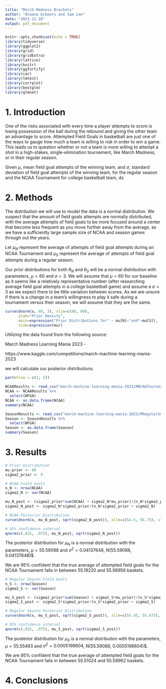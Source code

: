 ---
title: "March Madness Brackets"
author: "Aleena Eskeets and Sam Lee"
date: "2023-11-10"
output: pdf_document
---

```{r setup, include=FALSE}
knitr::opts_chunk$set(echo = TRUE)
library(tidyverse)
library(ggplot2)
library(grid)
library(gridExtra)
library(lattice)
library(knitr)
library(ggfortify)
library(car)
library(lmtest)
library(corrplot)
library(bestglm)
library(glmnet)
```

# 1. Introduction



One of the risks associated with every time a player attempts to score is losing possession of the ball during the rebound and giving the other team an advantage to score. Attempted Field Goals in basketball are just one of the ways to gauge how much a team is willing to risk in order to win a game. This leads us to question whether or not a team is more willing to attempt a shot in a high-stakes, single-elimination tournament, like March Madness, or in their regular season. 

Given $\mu$, mean field goal attempts of the winning team, and $\sigma$, standard deviation of field goal attempts of the winning team, for the regular season and the NCAA Tournament for college basketball team, ds


# 2. Methods

The distribution we will use to model the data is a normal distribution. We suspect that the amount of field goals attempts are normally distributed, with the average attempts of field goals to be more focused around a center that become less frequent as you move further away from the average, as we have a sufficiently large sample size of NCAA and season games through out the years. 

Let $\mu_N$ represent the average of attempts of field goal attempts during an NCAA Tournament and $\mu_S$ represent the average of attempts of field goal attempts during a regular season.

Our prior distributions for both $\theta_{N}$ and $\theta_{S}$ will be a normal distribution with parameters, $\mu = 60$ and $\sigma = 3$. We will assume that $\mu = 60$  for our baseline as it seems like a relatively representative number (after researching average field goal attempts in a college basketball game) and assume a $\sigma = 3$ as we expect there to be little variation between scores. As we are unsure if there is a change in a team's willingness to play it safe during a tournament versus their season, we will assume that they are the same.

```{r, echo=F}
curve(dnorm(x, 60, 3), xlim=c(40, 80), 
      ylab="Prior Density", 
      main=expression("Prior Distributions for" ~ mu[N]~"and"~mu[S]), 
      xlab=expression(mu))
```

Utilizing the data found from the following source:

March Madness Learning Mania 2023 -  

https://www.kaggle.com/competitions/march-machine-learning-mania-2023

we will calculate our posterior distributions.
```{r, message = F, echo = F}
par(mfrow = c(1, 2))

NCAAResults <- read_csv("march-machine-learning-mania-2023/MNCAATourneyDetailedResults.csv")
NCAA <- NCAAResults %>% 
  select(WFGA)
NCAA <- as.data.frame(NCAA)
summary(NCAA)

SeasonResults <- read_csv("march-machine-learning-mania-2023/MRegularSeasonDetailedResults.csv")
Season <- SeasonResults %>%
  select(WFGA)
Season <- as.data.frame(Season)
summary(Season)
```

# 3. Results
```{r,echo = F}
# Prior Distribution
mu_prior <- 60
sigma2_prior <- 9

# NCAA Field Goals
n_N <- nrow(NCAA)
sigma2_N <- var(NCAA)

mu_N_post <- (sigma2_prior*sum(NCAA) + sigma2_N*mu_prior)/(n_N*sigma2_prior + sigma2_N)
sigma2_N_post <- sigma2_N*sigma2_prior/(n_N*sigma2_prior + sigma2_N)

# NCAA Posterior Distribution 
curve(dnorm(x, mu_N_post, sqrt(sigma2_N_post)), xlim=c(54.5, 56.75), xlab=expression(mu[N]), ylab="Density", main="Posterior Distribution on \n Average Field Goal Attempts During the NCAA")

# 95% confidence interval
qnorm(c(.025, .975), mu_N_post, sqrt(sigma2_N_post))
```

The posterior distribution for $\mu_N$ is a normal distribution with the parameters, $\mu=55.59088$ and $\sigma^2=0.04137648$, N(55.59088, 0.04137648)$.

We are 95% confident that the true average of attempted field goals for the NCAA Tournament falls in between 55.19220 and 55.98956 baskets.

```{r, echo = F}
# Regular Season Field Goals
n_S <- nrow(Season)
sigma2_S <- var(Season)

mu_S_post <- (sigma2_prior*sum(Season) + sigma2_S*mu_prior)/(n_S*sigma2_prior + sigma2_S)
sigma2_S_post <- sigma2_S*sigma2_prior/(n_S*sigma2_prior + sigma2_S)

# Regular Season Posterior Distribution 
curve(dnorm(x, mu_S_post, sqrt(sigma2_S_post)), xlim=c(55.45, 55.675), xlab=expression(mu[S]), ylab="Density", main="Posterior Distribution on \n Average Field Goal Attempts During the Season")

# 95% confidence interval
qnorm(c(.025, .975), mu_S_post, sqrt(sigma2_S_post))
```

The posterior distribution for $\mu_S$ is a normal distribution with the parameters, $\mu=55.55493$ and $\sigma^2=0.0005198604$, N(55.59088, 0.0005198604)$.

We are 95% confident that the true average of attempted field goals for the NCAA Tournament falls in between 55.51024 and 55.59962 baskets.

# 4. Conclusions

